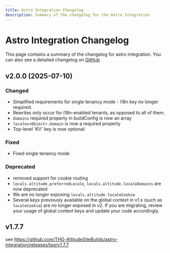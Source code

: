 ```yaml
---
title: Astro Integration Changelog
description: Summary of the changelog for the Astro Integration
---
```


# Astro Integration Changelog

This page contains a summary of the changelog for astro integration. You can also see a detailed changelog on [GitHub](https://github.com/THG-AltitudeSiteBuilds/astro-integration/releases/)

## v2.0.0 (2025-07-10)

### Changed

- Simplified requirements for single tenancy mode - i18n key no longer required.
- Rewrites only occur for i18n-enabled tenants, as opposed to all of them.
- `domains` required property in buildConfig is now an array
- `locales<Object>.domain` is now a required property
- Top-level 'KV' key is now optional

### Fixed

- Fixed single tenancy mode

### Deprecated

- removed support for cookie routing
- `locals.altitude.preferredLocale`, `locals.altitude.localeDomains` are now deprecated
- We are no longer exposing `locals.altitude.localeCookie`
- Several keys previously available on the global context in v1.x (such as `localeCookie`) are no longer exposed in v2. If you are migrating, review your usage of global context keys and update your code accordingly.

## v1.7.7

see https://github.com/THG-AltitudeSiteBuilds/astro-integration/releases/tag/v1.7.7
